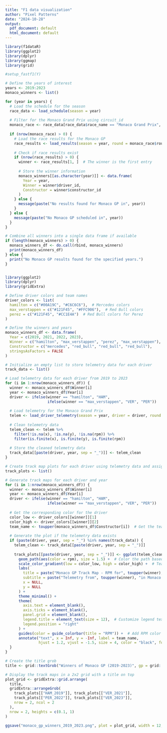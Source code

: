 ```yaml
---
title: "F1 data visualization"
author: "Pixel Patterns"
date: "2024-10-28"
output:
  pdf_document: default
  html_document: default
---
```


```r
library(f1dataR)
library(ggplot2)
library(dplyr)
library(ggmap)
library(grid)

#setup_fastf1(Y)
```

```r

# Define the years of interest
years <- 2019:2023
monaco_winners <- list()

for (year in years) {
  # Load the schedule for the season
  race_data <- load_schedule(season = year)
  
  # Filter for the Monaco Grand Prix using circuit_id
  monaco_race <- race_data[race_data$race_name == "Monaco Grand Prix", ]
  
  if (nrow(monaco_race) > 0) {
    # Load the race results for the Monaco GP
    race_results <- load_results(season = year, round = monaco_race$round)
    
    # Check if race results exist
    if (nrow(race_results) > 0) {
      winner <- race_results[1, ]  # The winner is the first entry
      
      # Store the winner information
      monaco_winners[[as.character(year)]] <- data.frame(
        Year = year,
        Winner = winner$driver_id,
        Constructor = winner$constructor_id
      )
    } else {
      message(paste("No results found for Monaco GP in", year))
    }
  } else {
    message(paste("No Monaco GP scheduled in", year))
  }
}

# Combine all winners into a single data frame if available
if (length(monaco_winners) > 0) {
  monaco_winners_df <- do.call(rbind, monaco_winners)
  print(monaco_winners_df)
} else {
  print("No Monaco GP results found for the specified years.")
}

```

```r

```

```r
library(ggplot2)
library(dplyr)
library(gridExtra)

# Define driver colors and team names
driver_colors <- list(
  hamilton = c("#00A19C", "#C6C6C6"),  # Mercedes colors
  max_verstappen = c("#121F45", "#FFC906"),  # Red Bull colors
  perez = c("#121F45", "#CC1E4A")  # Red Bull colors for Perez
)

# Define the winners and years
monaco_winners_df <- data.frame(
  Year = c(2019, 2021, 2022, 2023),
  Winner = c("hamilton", "max_verstappen", "perez", "max_verstappen"),
  Constructor = c("mercedes", "red_bull", "red_bull", "red_bull"),
  stringsAsFactors = FALSE
)

# Initialize an empty list to store telemetry data for each driver
track_data <- list()

# Load telemetry data for each driver from 2019 to 2023
for (i in 1:nrow(monaco_winners_df)) {
  winner <- monaco_winners_df$Winner[i]
  year <- monaco_winners_df$Year[i]
  driver <- ifelse(winner == "hamilton", "HAM", 
                   ifelse(winner == "max_verstappen", "VER", "PER"))
  
  # Load telemetry for the Monaco Grand Prix
  telem <- load_driver_telemetry(season = year, driver = driver, round = "Monaco Grand Prix")
  
  # Clean telemetry data
  telem_clean <- telem %>%
    filter(!is.na(x), !is.na(y), !is.na(rpm)) %>%
    filter(is.finite(x), is.finite(y), is.finite(rpm))
  
  # Store the cleaned telemetry data
  track_data[[paste(driver, year, sep = "_")]] <- telem_clean
}

# Create track map plots for each driver using telemetry data and assigned colors
track_plots <- list()

# Generate track maps for each driver and year
for (i in 1:nrow(monaco_winners_df)) {
  winner <- monaco_winners_df$Winner[i]
  year <- monaco_winners_df$Year[i]
  driver <- ifelse(winner == "hamilton", "HAM", 
                   ifelse(winner == "max_verstappen", "VER", "PER"))
  
  # Get the corresponding color for the driver
  color_low <- driver_colors[[winner]][1]
  color_high <- driver_colors[[winner]][2]
  team_name <- toupper(monaco_winners_df$Constructor[i])  # Get the team name
  
  # Generate the plot if the telemetry data exists
  if (paste(driver, year, sep = "_") %in% names(track_data)) {
    telem_clean <- track_data[[paste(driver, year, sep = "_")]]
    
    track_plots[[paste(driver, year, sep = "_")]] <- ggplot(telem_clean, aes(x = x, y = y)) +
      geom_path(aes(color = rpm), size = 1.5) +  # Color the path based on RPM
      scale_color_gradient(low = color_low, high = color_high) +  # Team colors for RPM
      labs(
        title = paste("Monaco GP Track Map - RPM for", toupper(winner), year),
        subtitle = paste("Telemetry from", toupper(winner), "in Monaco GP", year),
        x = NULL,
        y = NULL
      ) +
      theme_minimal() +
      theme(
        axis.text = element_blank(),
        axis.ticks = element_blank(),
        panel.grid = element_blank(),
        legend.title = element_text(size = 12),  # Customize legend text
        legend.position = "right"
      ) +
      guides(color = guide_colorbar(title = "RPM")) +  # Add RPM color legend
      annotate("text", x = Inf, y = -Inf, label = team_name, 
               hjust = 1.2, vjust = -1.5, size = 4, color = "black", fontface = "bold")  # Add team label at bottom right
  }
}

# Create the title grob
title <- grid::textGrob("Winners of Monaco GP (2019-2023)", gp = grid::gpar(fontsize = 20, fontface = "bold"))

# Display the track maps in a 2x2 grid with a title on top
plot_grid <- gridExtra::grid.arrange(
  title,
  gridExtra::arrangeGrob(
    track_plots[["HAM_2019"]], track_plots[["VER_2021"]],
    track_plots[["PER_2022"]], track_plots[["VER_2023"]],
    nrow = 2, ncol = 2
  ),
  nrow = 2, heights = c(0.1, 1)
)

ggsave("monaco_gp_winners_2019_2023.png", plot = plot_grid, width = 12, height = 10, dpi = 300)

```
